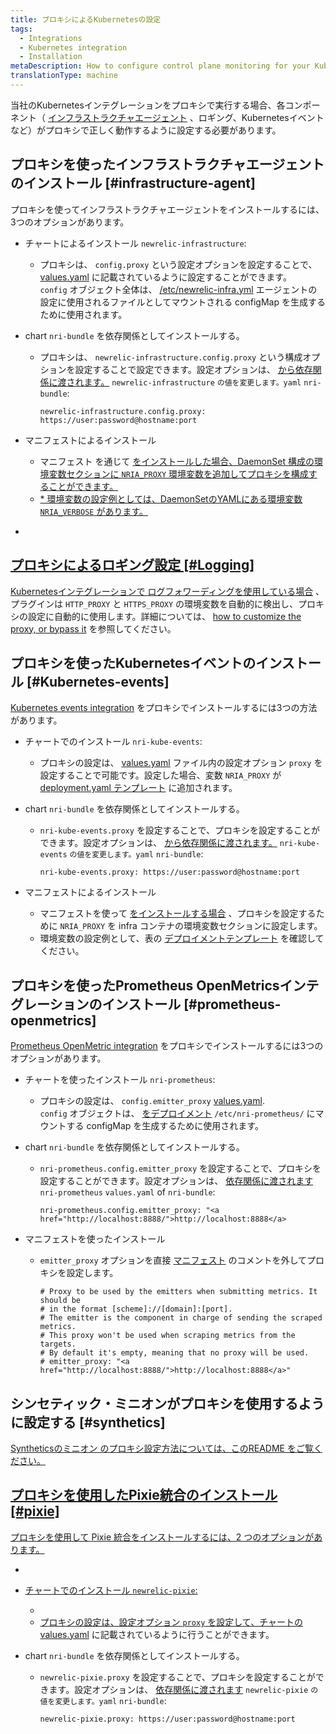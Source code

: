 ```yaml
---
title: プロキシによるKubernetesの設定
tags:
  - Integrations
  - Kubernetes integration
  - Installation
metaDescription: How to configure control plane monitoring for your Kubernetes integration with New Relic.
translationType: machine
---
```


当社のKubernetesインテグレーションをプロキシで実行する場合、各コンポーネント（ [インフラストラクチャエージェント](/docs/infrastructure/install-infrastructure-agent) 、ロギング、Kubernetesイベントなど）がプロキシで正しく動作するように設定する必要があります。

## プロキシを使ったインフラストラクチャエージェントのインストール [#infrastructure-agent]

プロキシを使ってインフラストラクチャエージェントをインストールするには、3つのオプションがあります。

* チャートによるインストール `newrelic-infrastructure`:

  * プロキシは、 `config.proxy` という設定オプションを設定することで、 [values.yaml](https://github.com/newrelic/helm-charts/blob/556d7d970d65ac1a9dcd30d6b7093b1e163cb281/charts/newrelic-infrastructure/values.yaml#L139) に記載されているように設定することができます。  
    `config` オブジェクト全体は、 [/etc/newrelic-infra.yml](https://github.com/newrelic/helm-charts/blob/556d7d970d65ac1a9dcd30d6b7093b1e163cb281/charts/newrelic-infrastructure/templates/daemonset.yaml#L172) エージェントの設定に使用されるファイルとしてマウントされる configMap を生成するために使用されます。

* chart `nri-bundle` を依存関係としてインストールする。

  * プロキシは、 `newrelic-infrastructure.config.proxy` という構成オプションを設定することで設定できます。設定オプションは、 [から依存関係に渡されます。](https://github.com/newrelic/helm-charts/tree/master/charts/nri-bundle#configure-dependencies) `newrelic-infrastructure` `の値を変更します。yaml` `nri-bundle`:

    ```
    newrelic-infrastructure.config.proxy: https://user:password@hostname:port
    ```

* マニフェストによるインストール

  * マニフェスト を通じて [をインストールした場合、DaemonSet 構成の環境変数セクションに `NRIA_PROXY` 環境変数を追加してプロキシを構成することができます。](https://download.newrelic.com/infrastructure_agent/integrations/kubernetes/newrelic-infrastructure-k8s-latest.yaml)
  * [* 環境変数の設定例としては、DaemonSetのYAMLにある環境変数 `NRIA_VERBOSE` があります。](https://download.newrelic.com/infrastructure_agent/integrations/kubernetes/newrelic-infrastructure-k8s-latest.yaml)

  [](https://download.newrelic.com/infrastructure_agent/integrations/kubernetes/newrelic-infrastructure-k8s-latest.yaml)

* [](https://download.newrelic.com/infrastructure_agent/integrations/kubernetes/newrelic-infrastructure-k8s-latest.yaml)

## [プロキシによるロギング設定 [#Logging]](https://download.newrelic.com/infrastructure_agent/integrations/kubernetes/newrelic-infrastructure-k8s-latest.yaml)

[Kubernetesインテグレーションで ](https://download.newrelic.com/infrastructure_agent/integrations/kubernetes/newrelic-infrastructure-k8s-latest.yaml)[ログフォワーディングを使用している場合](/docs/logs/enable-log-management-new-relic/enable-log-monitoring-new-relic/kubernetes-plugin-log-forwarding) 、プラグインは `HTTP_PROXY` と `HTTPS_PROXY` の環境変数を自動的に検出し、プロキシの設定に自動的に使用します。詳細については、 [how to customize the proxy, or bypass it](https://github.com/newrelic/newrelic-fluent-bit-output#proxy-support) を参照してください。

## プロキシを使ったKubernetesイベントのインストール [#Kubernetes-events]

[Kubernetes events integration](/docs/integrations/kubernetes-integration/kubernetes-events/install-kubernetes-events-integration) をプロキシでインストールするには3つの方法があります。

* チャートでのインストール `nri-kube-events`:

  * プロキシの設定は、 [values.yaml](https://github.com/newrelic/helm-charts/blob/556d7d970d65ac1a9dcd30d6b7093b1e163cb281/charts/nri-kube-events/values.yaml#L31) ファイル内の設定オプション `proxy` を設定することで可能です。設定した場合、変数 `NRIA_PROXY` が [deployment.yaml テンプレート](https://github.com/newrelic/helm-charts/blob/556d7d970d65ac1a9dcd30d6b7093b1e163cb281/charts/nri-kube-events/templates/deployment.yaml#L69) に追加されます。

* chart `nri-bundle` を依存関係としてインストールする。

  * `nri-kube-events.proxy` を設定することで、プロキシを設定することができます。設定オプションは、 [から依存関係に渡されます。](https://github.com/newrelic/helm-charts/tree/master/charts/nri-bundle#configure-dependencies) `nri-kube-events` `の値を変更します。yaml` `nri-bundle`:

    ```
    nri-kube-events.proxy: https://user:password@hostname:port
    ```

* マニフェストによるインストール

  * マニフェストを使って [をインストールする場合](https://download.newrelic.com/infrastructure_agent/integrations/kubernetes/nri-kube-events-latest.yaml) 、プロキシを設定するために `NRIA_PROXY` を infra コンテナの環境変数セクションに設定します。
  * 環境変数の設定例として、表の [デプロイメントテンプレート](https://github.com/newrelic/helm-charts/blob/556d7d970d65ac1a9dcd30d6b7093b1e163cb281/charts/nri-kube-events/templates/deployment.yaml#L70) を確認してください。

## プロキシを使ったPrometheus OpenMetricsインテグレーションのインストール [#prometheus-openmetrics]

[Prometheus OpenMetric integration](/docs/integrations/prometheus-integrations/get-started/send-prometheus-metric-data-new-relic) をプロキシでインストールするには3つのオプションがあります。

* チャートを使ったインストール `nri-prometheus`:

  * プロキシの設定は、 `config.emitter_proxy` [values.yaml](https://github.com/newrelic/helm-charts/blob/556d7d970d65ac1a9dcd30d6b7093b1e163cb281/charts/nri-prometheus/values.yaml#L62).  
    `config` オブジェクトは、 [をデプロイメント](https://github.com/newrelic/helm-charts/blob/556d7d970d65ac1a9dcd30d6b7093b1e163cb281/charts/nri-prometheus/templates/deployment.yaml#L36) `/etc/nri-prometheus/` にマウントする configMap を生成するために使用されます。

* chart `nri-bundle` を依存関係としてインストールする。

  * `nri-prometheus.config.emitter_proxy` を設定することで、プロキシを設定することができます。設定オプションは、 [依存関係に渡されます](https://github.com/newrelic/helm-charts/tree/master/charts/nri-bundle#configure-dependencies) `nri-prometheus` `values.yaml` of `nri-bundle`:

    ```
    nri-prometheus.config.emitter_proxy: "<a href="http://localhost:8888/">http://localhost:8888</a>
    ```

* マニフェストを使ったインストール

  * `emitter_proxy` オプションを直接 [マニフェスト](https://download.newrelic.com/infrastructure_agent/integrations/kubernetes/nri-prometheus-latest.yaml) のコメントを外してプロキシを設定します。

    ```
    # Proxy to be used by the emitters when submitting metrics. It should be
    # in the format [scheme]://[domain]:[port].
    # The emitter is the component in charge of sending the scraped metrics.
    # This proxy won't be used when scraping metrics from the targets.
    # By default it's empty, meaning that no proxy will be used.
    # emitter_proxy: "<a href="http://localhost:8888/">http://localhost:8888</a>"
    ```

## シンセティック・ミニオンがプロキシを使用するように設定する [#synthetics]

[Syntheticsのミニオン のプロキシ設定方法については、このREADME をご覧ください。](/docs/synthetics/synthetic-monitoring/private-locations/install-containerized-private-minions-cpms)[](https://github.com/newrelic/helm-charts/tree/master/charts/synthetics-minion)

## [プロキシを使用したPixie統合のインストール [#pixie]](https://github.com/newrelic/helm-charts/tree/master/charts/synthetics-minion)

[プロキシを使用して Pixie 統合をインストールするには、2 つのオプションがあります。](https://github.com/newrelic/helm-charts/tree/master/charts/synthetics-minion)

* [](https://github.com/newrelic/helm-charts/tree/master/charts/synthetics-minion)

* [チャートでのインストール `newrelic-pixie`:](https://github.com/newrelic/helm-charts/tree/master/charts/synthetics-minion)

  * [](https://github.com/newrelic/helm-charts/tree/master/charts/synthetics-minion)
  * [プロキシの設定は、設定オプション `proxy` を設定して、チャートの ](https://github.com/newrelic/helm-charts/tree/master/charts/synthetics-minion)[values.yaml](https://github.com/newrelic/helm-charts/blob/334ce7ae4e9753acea9e35c5b923a6795cea262e/charts/newrelic-pixie/values.yaml#L32) に記載されているように行うことができます。

* chart `nri-bundle` を依存関係としてインストールする。

  * `newrelic-pixie.proxy` を設定することで、プロキシを設定することができます。設定オプションは、 [依存関係に渡されます](https://github.com/newrelic/helm-charts/tree/master/charts/nri-bundle#configure-dependencies) `newrelic-pixie` `の値を変更します。yaml` `nri-bundle`:

    ```
    newrelic-pixie.proxy: https://user:password@hostname:port
    ```